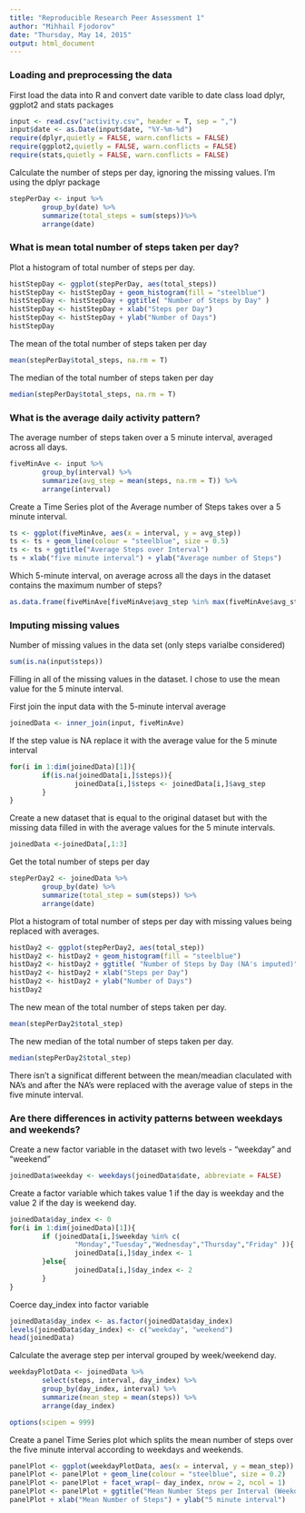 ```yaml
---
title: "Reproducible Research Peer Assessment 1"
author: "Mihhail Fjodorov"
date: "Thursday, May 14, 2015"
output: html_document
---
```


### Loading and preprocessing the data

First load the data into R and convert date varible to date class
load dplyr, ggplot2 and stats packages
```r
input <- read.csv("activity.csv", header = T, sep = ",")
input$date <- as.Date(input$date, "%Y-%m-%d")
require(dplyr,quietly = FALSE, warn.conflicts = FALSE)
require(ggplot2,quietly = FALSE, warn.conflicts = FALSE)
require(stats,quietly = FALSE, warn.conflicts = FALSE)
```

Calculate the number of steps per day, ignoring the missing values.
I'm using the dplyr package

```r
stepPerDay <- input %>%
        group_by(date) %>%
        summarize(total_steps = sum(steps))%>%
        arrange(date)
```

### What is mean total number of steps taken per day?

Plot a histogram of total number of steps per day.

```r
histStepDay <- ggplot(stepPerDay, aes(total_steps))
histStepDay <- histStepDay + geom_histogram(fill = "steelblue")
histStepDay <- histStepDay + ggtitle( "Number of Steps by Day" )
histStepDay <- histStepDay + xlab("Steps per Day")
histStepDay <- histStepDay + ylab("Number of Days")
histStepDay
```

The mean of the total number of steps taken per day
```r
mean(stepPerDay$total_steps, na.rm = T)
```
The median of the total number of steps taken per day
```r
median(stepPerDay$total_steps, na.rm = T)
```

### What is the average daily activity pattern?

The average number of steps taken over a 5 minute interval, averaged across all days.
```r
fiveMinAve <- input %>%
        group_by(interval) %>%
        summarize(avg_step = mean(steps, na.rm = T)) %>%
        arrange(interval)
```

Create a Time Series plot of the Average number of Steps takes over a 5 minute interval.
```r
ts <- ggplot(fiveMinAve, aes(x = interval, y = avg_step))
ts <- ts + geom_line(colour = "steelblue", size = 0.5)
ts <- ts + ggtitle("Average Steps over Interval")
ts + xlab("five minute interval") + ylab("Average number of Steps")
```

Which 5-minute interval, on average across all the days in the dataset contains the maximum number of steps?
```r
as.data.frame(fiveMinAve[fiveMinAve$avg_step %in% max(fiveMinAve$avg_step),])
```

### Imputing missing values

Number of missing values in the data set (only steps varialbe considered)
```r
sum(is.na(input$steps))
```
Filling in all of the missing values in the dataset. I chose to use the mean value for the
5 minute interval.


First join the input data with the 5-minute interval average
```r
joinedData <- inner_join(input, fiveMinAve)
```
If the step value is NA replace it with the average value for the 5 minute interval
```r
for(i in 1:dim(joinedData)[1]){
        if(is.na(joinedData[i,]$steps)){
                joinedData[i,]$steps <- joinedData[i,]$avg_step                
        }
}
```
Create a new dataset that is equal to the original dataset but with the missing data filled in
with the average values for the 5 minute intervals.
```r
joinedData <-joinedData[,1:3]
```
Get the total number of steps per day
```r
stepPerDay2 <- joinedData %>%
        group_by(date) %>%
        summarize(total_step = sum(steps)) %>%
        arrange(date)
```
Plot a histogram of total number of steps per day with missing values being replaced with averages.
```r
histDay2 <- ggplot(stepPerDay2, aes(total_step))
histDay2 <- histDay2 + geom_histogram(fill = "steelblue")
histDay2 <- histDay2 + ggtitle( "Number of Steps by Day (NA's imputed)" )
histDay2 <- histDay2 + xlab("Steps per Day")
histDay2 <- histDay2 + ylab("Number of Days")
histDay2
```

The new mean of the total number of steps taken per day.
```r
mean(stepPerDay2$total_step)
```
The new median of the total number of steps taken per day.
```r
median(stepPerDay2$total_step)
```
There isn't a significat different between the mean/meadian claculated with NA's
and after the NA's were replaced with the average value of steps in the five minute interval.

### Are there differences in activity patterns between weekdays and weekends?

Create a new factor variable in the dataset with two levels - "weekday" and "weekend"
```r
joinedData$weekday <- weekdays(joinedData$date, abbreviate = FALSE)
```
Create a factor variable which takes value 1 if the day is weekday and the value 2 if the day is weekend day.
```r
joinedData$day_index <- 0
for(i in 1:dim(joinedData)[1]){
        if (joinedData[i,]$weekday %in% c(
                "Monday","Tuesday","Wednesday","Thursday","Friday" )){
                joinedData[i,]$day_index <- 1
        }else{
                joinedData[i,]$day_index <- 2    
        }
}
```
Coerce day_index into factor variable
```r
joinedData$day_index <- as.factor(joinedData$day_index)
levels(joinedData$day_index) <- c("weekday", "weekend")
head(joinedData)
```
Calculate the average step per interval grouped by week/weekend day.
```r
weekdayPlotData <- joinedData %>%
        select(steps, interval, day_index) %>%
        group_by(day_index, interval) %>%
        summarize(mean_step = mean(steps)) %>%
        arrange(day_index)

options(scipen = 999)
```
Create a panel Time Series plot which splits the mean number of steps over the five minute interval
according to weekdays and weekends.
```r
panelPlot <- ggplot(weekdayPlotData, aes(x = interval, y = mean_step))
panelPlot <- panelPlot + geom_line(colour = "steelblue", size = 0.2)
panelPlot <- panelPlot + facet_wrap(~ day_index, nrow = 2, ncol = 1)
panelPlot <- panelPlot + ggtitle("Mean Number Steps per Interval (Weekdays/Weekends)")
panelPlot + xlab("Mean Number of Steps") + ylab("5 minute interval")
```